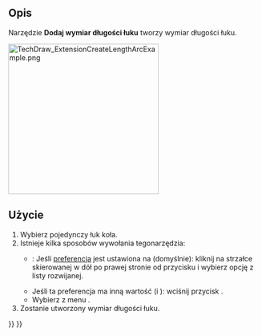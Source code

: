 <languages/>

{{Docnav/pl
|[[TechDraw_AreaDimension/pl|Wymiar powierzchni]]
|[[TechDraw_HorizontalExtentDimension/pl|Wstaw wymiar rozpiętości poziomej]]
|[[TechDraw_Workbench/pl|środowisko pracy Rysunek Techniczny]]
|IconL=TechDraw_AreaDimension.svg
|IconR=TechDraw_HorizontalExtentDimension.svg
|IconC=Workbench_TechDraw.svg
}}

{{GuiCommand/pl
|Name=TechDraw ExtensionCreateLengthArc
|Name/pl=Rysunek Techniczny: Rozszerzenie Dodaj wymiar długości łuku
|MenuLocation=Rysunek Techniczny → Rozszerzenia: Wymiary → Dodaj wymiar długości łuku
|Workbenches=[[TechDraw_Workbench/pl|Rysunek Techniczny]]
|Shortcut=
|Version=0.20
|SeeAlso=[[TechDraw_ExtensionArcLengthAnnotation/pl|Etykieta długości łuku]]
}}

<span id="Description"></span>
==Opis==

Narzędzie '''Dodaj wymiar długości łuku''' tworzy wymiar długości łuku.

[[Image:TechDraw_ExtensionCreateLengthArcExample.png|300px]]
{{Caption|Po prawej utworzony wymiar.}}

<span id="Usage"></span>
==Użycie==

# Wybierz pojedynczy łuk koła.
# Istnieje kilka sposobów wywołania tegonarzędzia:
#* {{Version/pl|1.0}}: Jeśli [[TechDraw_Preferences/pl#Wymiary|preferencja]] {{MenuCommand|Narzędzie wymiarowania}} jest ustawiona na {{Value|Narzędzie pojedyncze}} (domyślnie): kliknij na strzałce skierowanej w dół po prawej stronie od przycisku {{Button|[[Image:TechDraw_Dimension.svg||x16px]][[Image:Toolbar_flyout_arrow.svg|x16px]]}} i wybierz opcję {{MenuCommand|[[Image:TechDraw_ExtensionCreateLengthArc.svg|16px]] Dodaj wymiar długości łuku}} z listy rozwijanej.
#* Jeśli ta preferencja ma inną wartość (i {{VersionMinus/pl|0.21}}): wciśnij przycisk {{Button|[[Image:TechDraw_ExtensionCreateLengthArc.svg|16px]] [[TechDraw_ExtensionCreateLengthArc/pl|Dodaj wymiar długości łuku]]}}.
#* Wybierz z menu {{MenuCommand|Rysunek Techniczny → Rozszerzenia: Wymiary → [[Image:TechDraw_ExtensionCreateLengthArc.svg|16px]] Dodaj wymiar długości łuku}}.
# Zostanie utworzony wymiar długości łuku.


{{Docnav/pl
|[[TechDraw_AreaDimension/pl|Wymiar powierzchni]]
|[[TechDraw_HorizontalExtentDimension/pl|Wstaw wymiar rozpiętości poziomej]]
|[[TechDraw_Workbench/pl|środowisko pracy Rysunek Techniczny]]
|IconL=TechDraw_AreaDimension.svg
|IconR=TechDraw_HorizontalExtentDimension.svg
|IconC=Workbench_TechDraw.svg
}}

{{TechDraw_Tools_navi{{#translation:}}}}
{{Userdocnavi{{#translation:}}}}